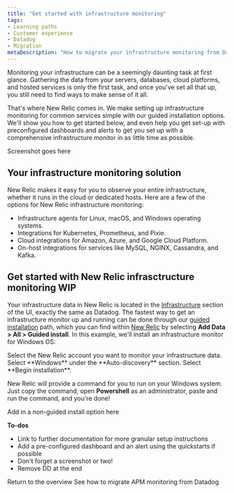 ```yaml
---
title: "Get started with infrastructure monitoring"
tags:
- Learning paths
- Customer experience
- Datadog
- Migration
metaDescription: "How to migrate your infrastructure monitoring from Datadog to New Relic."
---
```



Monitoring your infrastructure can be a seemingly daunting task at first glance. Gathering the data from your servers, databases, cloud platforms, and hosted services is only the first task, and once you've set all that up, you still need to find ways to make sense of it all. 

That's where New Relic comes in. We make setting up infrastructure monitoring for common services simple with our guided installation options. We'll show you how to get started below, and even help you get set-up with preconfigured dashboards and alerts to get you set up with a comprehensive infrastructure monitor in as little time as possible.

Screenshot goes here

## Your infrastructure monitoring solution

New Relic makes it easy for you to observe your entire infrastructure, whether it runs in the cloud or dedicated hosts. Here are a few of the options for New Relic infrastructure monitoring:

* Infrastructure agents for Linux, macOS, and Windows operating systems.
* Integrations for Kubernetes, Prometheus, and Pixie.
* Cloud integrations for Amazon, Azure, and Google Cloud Platform.
* On-host integrations for services like MySQL, NGINX, Cassandra, and Kafka.

## Get started with New Relic infrasctructure monitoring WIP

Your infrastructure data in New Relic is located in the [Infrastructure](https://one.newrelic.com/infra) section of the UI, exactly the same as Datadog. The fastest way to get an infrastructure monitor up and running can be done through our [guided installation](https://one.newrelic.com/launcher/nr1-core.explorer?pane=eyJuZXJkbGV0SWQiOiJucjEtY29yZS5saXN0aW5nIn0=&cards[0]=eyJuZXJkbGV0SWQiOiJucjEtaW5zdGFsbC1uZXdyZWxpYy5ucjEtaW5zdGFsbC1uZXdyZWxpYyIsImFjdGl2ZUNvbXBvbmVudCI6IlZUU09FbnZpcm9ubWVudCIsInBhdGgiOiJndWlkZWQifQ==) path, which you can find within [New Relic](https://one.newrelic.com) by selecting **Add Data > All > Guided install**. In this example, we'll install an infrastructure monitor for Windows OS:

<Steps>

<Step>
Select the New Relic account you want to monitor your infrastructure data.  
</Step>

<Step>
Select **Windows** under the **Auto-discovery** section.
</Step>

<Step>
Select **Begin installation**.
</Step>

</Steps>

New Relic will provide a command for you to run on your Windows system. Just copy the command, open **Powershell** as an administrator, paste and run the command, and you're done!

<CollapserGroup>
  <Collapser id="collapser-1" title="Non-guided install options">
    Add in a non-guided install option here
  </Collapser>
</CollapserGroup>

**To-dos**

* Link to further documentation for more granular setup instructions
* Add a pre-configured dashboard and an alert using the quickstarts if possible
* Don't forget a screenshot or two!
* Remove DD at the end

<SideBySide>
    <Side>
        <DocTiles variant="labs">
            <DocTile
                path="/docs/journey-migration/migrating-from-dd/"
                label={{text: '⬅️ PREVIOUS', color: '#AFE2E3'}}    
            >
                Return to the overview
            </DocTile>
        </DocTiles>
    </Side>
    <Side>
        <DocTiles variant="labs">
            <DocTile
                path="/docs/journey-migration/migrating-apm/"
                label={{text: 'NEXT ➡️', color: '#AFE2E3'}}    
            >
                See how to migrate APM monitoring from Datadog
            </DocTile>
        </DocTiles>
    </Side>
</SideBySide>